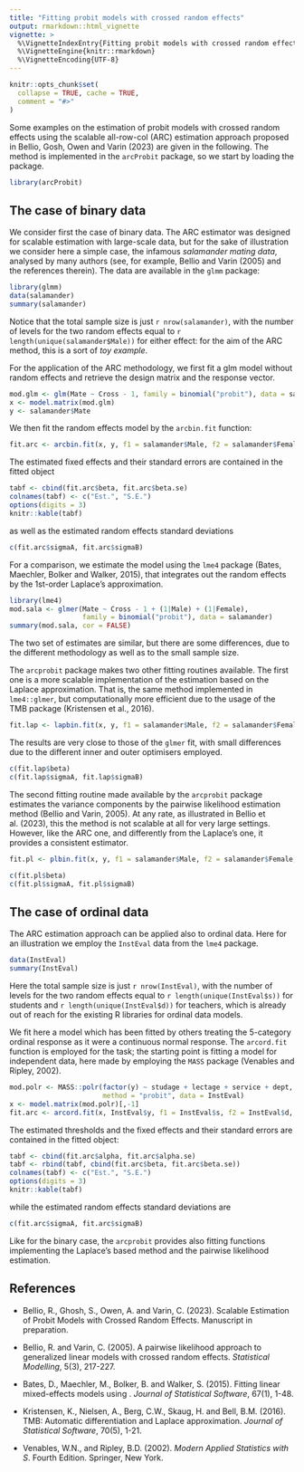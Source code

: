 ```yaml
---
title: "Fitting probit models with crossed random effects"
output: rmarkdown::html_vignette
vignette: >
  %\VignetteIndexEntry{Fitting probit models with crossed random effects}
  %\VignetteEngine{knitr::rmarkdown}
  %\VignetteEncoding{UTF-8}
---
```


```r
knitr::opts_chunk$set(
  collapse = TRUE, cache = TRUE,
  comment = "#>"
)
```

Some examples on the estimation of probit models with crossed random effects using the scalable all-row-col (ARC) estimation approach proposed in Bellio, Gosh, Owen and Varin (2023) are given in the following. The method is implemented in the `arcProbit` package, so we start by loading the package.

```r
library(arcProbit)
```

## The case of binary data
We consider first the case of binary data. The ARC estimator was designed for scalable estimation with large-scale data, but for the sake of illustration we consider here a simple case, the infamous *salamander mating data*, analysed by many authors (see, for example, Bellio and Varin (2005) and the references therein). The data are available in the `glmm` package:

```r
library(glmm)
data(salamander)
summary(salamander)
```

Notice that the total sample size is just `r nrow(salamander)`, with
the number of levels for the two random effects equal to `r length(unique(salamander$Male))` for either effect: for the aim of the ARC method, this is a sort of *toy example*. 

For the application of the ARC methodology, we first fit a glm model without random effects and retrieve the design matrix and the response vector.

```r
mod.glm <- glm(Mate ~ Cross - 1, family = binomial("probit"), data = salamander)
x <- model.matrix(mod.glm)
y <- salamander$Mate
```

We then fit the random effects model by the `arcbin.fit` function:

```r
fit.arc <- arcbin.fit(x, y, f1 = salamander$Male, f2 = salamander$Female, obj_glm = mod.glm)
```

The estimated fixed effects and their standard errors are contained in the  fitted object

```r
tabf <- cbind(fit.arc$beta, fit.arc$beta.se)
colnames(tabf) <- c("Est.", "S.E.")
options(digits = 3)
knitr::kable(tabf)
```

as well as the estimated random effects standard deviations 

```r
c(fit.arc$sigmaA, fit.arc$sigmaB)
```

For a comparison, we estimate the model using the `lme4` package (Bates, Maechler, Bolker and Walker, 2015), that integrates out the random effects by the 1st-order Laplace's approximation.

```r
library(lme4)
mod.sala <- glmer(Mate ~ Cross - 1 + (1|Male) + (1|Female), 
                  family = binomial("probit"), data = salamander) 
summary(mod.sala, cor = FALSE)
```

The two set of estimates are similar, but there are some differences,  due to the different methodology as well as to the small sample size. 

The `arcprobit` package makes two other fitting routines available. The first one is a more scalable implementation of the estimation based on the Laplace approximation. That is, the same method implemented in `lme4::glmer`, but computationally more efficient due to the usage of the TMB package (Kristensen et al., 2016).

```r
fit.lap <- lapbin.fit(x, y, f1 = salamander$Male, f2 = salamander$Female, gamma = mod.glm$coef)
```

The results are very close to those of the `glmer` fit, with small differences due to the different inner and outer optimisers employed.

```r
c(fit.lap$beta)
c(fit.lap$sigmaA, fit.lap$sigmaB)
```

The second fitting routine made available by the `arcprobit` package estimates the variance components by the pairwise likelihood estimation method (Bellio and Varin, 2005). At any rate, as illustrated in Bellio et al. (2023), this the method is not scalable at all for very large settings. However, like the ARC one, and differently from the Laplace's one, it provides a consistent estimator.  

```r
fit.pl <- plbin.fit(x, y, f1 = salamander$Male, f2 = salamander$Female, gamma = mod.glm$coef)
```

```r
c(fit.pl$beta)
c(fit.pl$sigmaA, fit.pl$sigmaB)
```

## The case of ordinal data 

The ARC estimation approach can be applied also to ordinal data. Here for an illustration we employ the `InstEval` data from the `lme4` package.

```r
data(InstEval)
summary(InstEval)
```

Here the total sample size is just `r nrow(InstEval)`, with
the number of levels for the two random effects equal to `r length(unique(InstEval$s))`  for students and `r length(unique(InstEval$d))` for teachers, which is already out of reach for the existing R libraries for ordinal data models.
 
We fit here a model which has been fitted by others treating the 5-category ordinal response as it were a continuous normal response. The `arcord.fit` function is employed for the task; the starting point is fitting a model for independent data, here made by employing the 
`MASS` package (Venables and Ripley, 2002).

```r
mod.polr <- MASS::polr(factor(y) ~ studage + lectage + service + dept, 
                       method = "probit", data = InstEval)
x <- model.matrix(mod.polr)[,-1]
fit.arc <- arcord.fit(x, InstEval$y, f1 = InstEval$s, f2 = InstEval$d, obj_polr = mod.polr)
```

The estimated thresholds and the fixed effects and their standard errors are contained in the  fitted object:

```r
tabf <- cbind(fit.arc$alpha, fit.arc$alpha.se)
tabf <- rbind(tabf, cbind(fit.arc$beta, fit.arc$beta.se))
colnames(tabf) <- c("Est.", "S.E.")
options(digits = 3)
knitr::kable(tabf)
```

while the estimated random effects standard deviations are

```r
c(fit.arc$sigmaA, fit.arc$sigmaB)
```

Like for the binary case, the `arcprobit` provides also fitting functions implementing the Laplace's based method and the pairwise likelihood estimation. 

## References
- Bellio, R., Ghosh, S., Owen, A. and Varin, C. (2023). Scalable Estimation of Probit Models with Crossed Random Effects. Manuscript in preparation.

- Bellio, R. and Varin, C. (2005). A pairwise likelihood approach to generalized linear models with crossed random effects. *Statistical Modelling*, 5(3), 217-227.

- Bates, D., Maechler, M., Bolker, B. and
  Walker, S. (2015). Fitting linear mixed-effects models
  using \texttt{lme4}. *Journal of Statistical Software*, 67(1), 1-48. 

- Kristensen, K.,  Nielsen, A., Berg, C.W.,
  Skaug, H. and Bell, B.M. (2016). TMB: Automatic
  differentiation and Laplace approximation. *Journal
  of Statistical Software*, 70(5), 1-21.
  
- Venables, W.N., and Ripley, B.D. (2002). *Modern
  Applied Statistics with S*. Fourth Edition.
  Springer, New York. 



